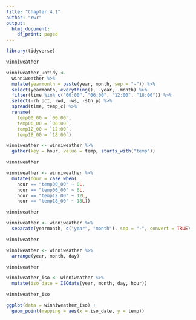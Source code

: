 ```yaml
---
title: "Chapter 4.1"
author: "rwr"
output: 
  html_document:
    df_print: paged
---
```


```r
library(tidyverse)
```


```r
winniweather
```


```r
winniweather_untidy <- 
  winniweather %>%
  mutate(yearmonth = paste(year, month, sep = "-")) %>%
  select(yearmonth, everything(), -year, -month) %>%
  filter(time %in% c("00:00", "06:00", "12:00", "18:00")) %>%
  select(-rh_pct, -wd, -ws, -stn_p) %>%
  spread(time, temp_c) %>%
  rename(
    temp00_00 = `00:00`,
    temp06_00 = `06:00`,
    temp12_00 = `12:00`,
    temp18_00 = `18:00`)
```


```r
winniweather <- winniweather %>%
  gather(key = hour, value = temp, starts_with("temp"))

winniweather
```


```r
winniweather <- winniweather %>%
  mutate(hour = case_when(
    hour == "temp00_00" ~ 0L,
    hour == "temp06_00" ~ 6L,
    hour == "temp12_00" ~ 12L,
    hour == "temp18_00" ~ 18L))

winniweather
```


```r
winniweather <- winniweather %>%
  separate(yearmonth, c("year", "month"), sep = "-", convert = TRUE)

winniweather
```


```r
winniweather <- winniweather %>%
  arrange(year, month, day)

winniweather
```


```r
winniweather_iso <- winniweather %>%
  mutate(iso_date = ISOdate(year, month, day, hour))

winniweather_iso
```


```r
ggplot(data = winniweather_iso) +
  geom_point(mapping = aes(x = iso_date, y = temp))
```
